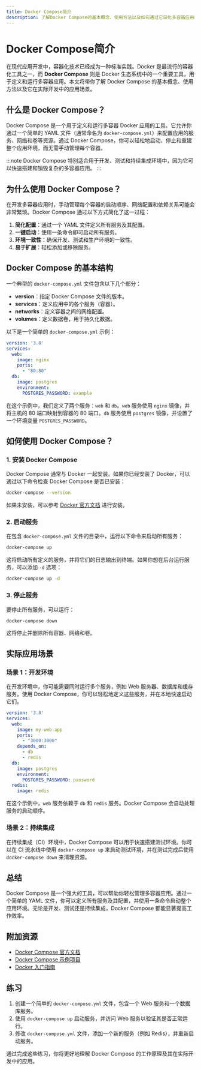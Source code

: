 ```yaml
---
title: Docker Compose简介
description: 了解Docker Compose的基本概念、使用方法以及如何通过它简化多容器应用的部署和管理。
---
```


# Docker Compose简介

在现代应用开发中，容器化技术已经成为一种标准实践。Docker 是最流行的容器化工具之一，而 **Docker Compose** 则是 Docker 生态系统中的一个重要工具，用于定义和运行多容器应用。本文将带你了解 Docker Compose 的基本概念、使用方法以及它在实际开发中的应用场景。

## 什么是 Docker Compose？

Docker Compose 是一个用于定义和运行多容器 Docker 应用的工具。它允许你通过一个简单的 YAML 文件（通常命名为 `docker-compose.yml`）来配置应用的服务、网络和卷等资源。通过 Docker Compose，你可以轻松地启动、停止和重建整个应用环境，而无需手动管理每个容器。

:::note
Docker Compose 特别适合用于开发、测试和持续集成环境中，因为它可以快速搭建和销毁复杂的多容器应用。
:::

## 为什么使用 Docker Compose？

在开发多容器应用时，手动管理每个容器的启动顺序、网络配置和依赖关系可能会非常繁琐。Docker Compose 通过以下方式简化了这一过程：

1. **简化配置**：通过一个 YAML 文件定义所有服务及其配置。
2. **一键启动**：使用一条命令即可启动所有服务。
3. **环境一致性**：确保开发、测试和生产环境的一致性。
4. **易于扩展**：轻松添加或移除服务。

## Docker Compose 的基本结构

一个典型的 `docker-compose.yml` 文件包含以下几个部分：

- **version**：指定 Docker Compose 文件的版本。
- **services**：定义应用中的各个服务（容器）。
- **networks**：定义容器之间的网络配置。
- **volumes**：定义数据卷，用于持久化数据。

以下是一个简单的 `docker-compose.yml` 示例：

```yaml
version: '3.8'
services:
  web:
    image: nginx
    ports:
      - "80:80"
  db:
    image: postgres
    environment:
      POSTGRES_PASSWORD: example
```

在这个示例中，我们定义了两个服务：`web` 和 `db`。`web` 服务使用 `nginx` 镜像，并将主机的 80 端口映射到容器的 80 端口。`db` 服务使用 `postgres` 镜像，并设置了一个环境变量 `POSTGRES_PASSWORD`。

## 如何使用 Docker Compose？

### 1. 安装 Docker Compose

Docker Compose 通常与 Docker 一起安装。如果你已经安装了 Docker，可以通过以下命令检查 Docker Compose 是否已安装：

```bash
docker-compose --version
```

如果未安装，可以参考 [Docker 官方文档](https://docs.docker.com/compose/install/) 进行安装。

### 2. 启动服务

在包含 `docker-compose.yml` 文件的目录中，运行以下命令来启动所有服务：

```bash
docker-compose up
```

这将启动所有定义的服务，并将它们的日志输出到终端。如果你想在后台运行服务，可以添加 `-d` 选项：

```bash
docker-compose up -d
```

### 3. 停止服务

要停止所有服务，可以运行：

```bash
docker-compose down
```

这将停止并删除所有容器、网络和卷。

## 实际应用场景

### 场景 1：开发环境

在开发环境中，你可能需要同时运行多个服务，例如 Web 服务器、数据库和缓存服务。使用 Docker Compose，你可以轻松地定义这些服务，并在本地快速启动它们。

```yaml
version: '3.8'
services:
  web:
    image: my-web-app
    ports:
      - "3000:3000"
    depends_on:
      - db
      - redis
  db:
    image: postgres
    environment:
      POSTGRES_PASSWORD: password
  redis:
    image: redis
```

在这个示例中，`web` 服务依赖于 `db` 和 `redis` 服务。Docker Compose 会自动处理服务的启动顺序。

### 场景 2：持续集成

在持续集成（CI）环境中，Docker Compose 可以用于快速搭建测试环境。你可以在 CI 流水线中使用 `docker-compose up` 来启动测试环境，并在测试完成后使用 `docker-compose down` 来清理资源。

## 总结

Docker Compose 是一个强大的工具，可以帮助你轻松管理多容器应用。通过一个简单的 YAML 文件，你可以定义所有服务及其配置，并使用一条命令启动整个应用环境。无论是开发、测试还是持续集成，Docker Compose 都能显著提高工作效率。

## 附加资源

- [Docker Compose 官方文档](https://docs.docker.com/compose/)
- [Docker Compose 示例项目](https://github.com/docker/awesome-compose)
- [Docker 入门指南](https://docs.docker.com/get-started/)

## 练习

1. 创建一个简单的 `docker-compose.yml` 文件，包含一个 Web 服务和一个数据库服务。
2. 使用 `docker-compose up` 启动服务，并访问 Web 服务以验证其是否正常运行。
3. 修改 `docker-compose.yml` 文件，添加一个新的服务（例如 Redis），并重新启动服务。

通过完成这些练习，你将更好地理解 Docker Compose 的工作原理及其在实际开发中的应用。
